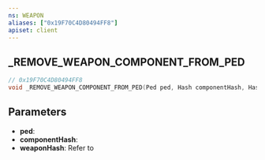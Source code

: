```yaml
---
ns: WEAPON
aliases: ["0x19F70C4D80494FF8"]
apiset: client
---
```

## _REMOVE_WEAPON_COMPONENT_FROM_PED

```c
// 0x19F70C4D80494FF8
void _REMOVE_WEAPON_COMPONENT_FROM_PED(Ped ped, Hash componentHash, Hash weaponHash);
```


## Parameters
* **ped**:
* **componentHash**:
* **weaponHash**: Refer to <EmbeddedEnum name="eWeaponHash" />
